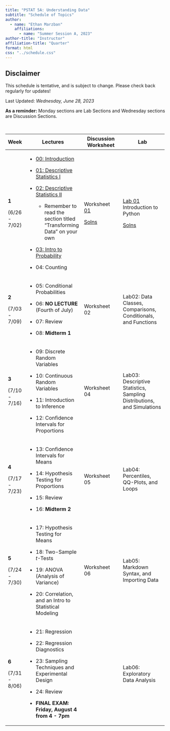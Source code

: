 ```yaml
---
title: "PSTAT 5A: Understanding Data"
subtitle: "Schedule of Topics"
author:
  - name: "Ethan Marzban"
    affiliations:
      - name: "Summer Session A, 2023"
author-title: "Instructor"
affiliation-title: "Quarter"
format: html
css: "../schedule.css"
---
```


::: callout-caution
## Disclaimer

This schedule is tentative, and is subject to change. Please check back regularly for updates!
:::

Last Updated: *Wednesday, June 28, 2023*\

**As a reminder:** Monday sections are Lab Sections and Wednesday sections are Discussion Sections.

\

+---------------+---------------------------------------------------------------------------------------------------------------------------------+-----------------------------------------------------------------------------------------------------------------+----------------------------------------------------------------------------------------------------------------------------+
| Week          | Lectures                                                                                                                        | Discussion Worksheet                                                                                            | Lab                                                                                                                        |
+===============+=================================================================================================================================+=================================================================================================================+============================================================================================================================+
| **1**         | -   <a href = "Lectures/Lecture00/Lec00.qmd" class = "button label-outline" target = "_blank">00: Introduction</a>              | Worksheet <a href = "../Files/Wkshts/Wksht01_Blank.pdf" class = "button label-outline" target = "_blank">01</a> | <a href = "Labs/Lab01/lab01.qmd" class = "button label-outline" target = "_blank">Lab 01</a> <br /> Introduction to Python |
|               |                                                                                                                                 |                                                                                                                 |                                                                                                                            |
| (6/26 - 7/02) | -   <a href = "Lectures/Lecture01/Lec01.qmd" class = "button label-outline" target = "_blank">01: Descriptive Statistics I</a>  | <a href = "../Files/Wkshts/Wksht01_Solns.pdf" class = "button label-outline" target = "_blank">Solns</a>        | <a href = "../Files/Labs/Lab01_Solns.pdf" class = "button label-outline" target = "_blank">Solns</a>                       |
|               |                                                                                                                                 |                                                                                                                 |                                                                                                                            |
|               | -   <a href = "Lectures/Lecture02/Lec02.qmd" class = "button label-outline" target = "_blank">02: Descriptive Statistics II</a> |                                                                                                                 |                                                                                                                            |
|               |                                                                                                                                 |                                                                                                                 |                                                                                                                            |
|               |     -   Remember to read the section titled "Transforming Data" on your own                                                     |                                                                                                                 |                                                                                                                            |
|               |                                                                                                                                 |                                                                                                                 |                                                                                                                            |
|               | -   <a href = "Lectures/Lecture03/Lec03.qmd" class = "button label-outline" target = "_blank">03: Intro to Probability</a>      |                                                                                                                 |                                                                                                                            |
|               |                                                                                                                                 |                                                                                                                 |                                                                                                                            |
|               | -   04: Counting                                                                                                                |                                                                                                                 |                                                                                                                            |
+---------------+---------------------------------------------------------------------------------------------------------------------------------+-----------------------------------------------------------------------------------------------------------------+----------------------------------------------------------------------------------------------------------------------------+
| **2**         | -   05: Conditional Probabilities                                                                                               | Worksheet 02                                                                                                    | Lab02: Data Classes, Comparisons, Conditionals, and Functions                                                              |
|               |                                                                                                                                 |                                                                                                                 |                                                                                                                            |
| (7/03 - 7/09) | -   06: **NO LECTURE** (Fourth of July)                                                                                         |                                                                                                                 |                                                                                                                            |
|               |                                                                                                                                 |                                                                                                                 |                                                                                                                            |
|               | -   07: Review                                                                                                                  |                                                                                                                 |                                                                                                                            |
|               |                                                                                                                                 |                                                                                                                 |                                                                                                                            |
|               | -   08: **Midterm 1**                                                                                                           |                                                                                                                 |                                                                                                                            |
+---------------+---------------------------------------------------------------------------------------------------------------------------------+-----------------------------------------------------------------------------------------------------------------+----------------------------------------------------------------------------------------------------------------------------+
| **3**         | -   09: Discrete Random Variables                                                                                               | Worksheet 04                                                                                                    | Lab03: Descriptive Statistics, Sampling Distributions, and Simulations                                                     |
|               |                                                                                                                                 |                                                                                                                 |                                                                                                                            |
| (7/10 - 7/16) | -   10: Continuous Random Variables                                                                                             |                                                                                                                 |                                                                                                                            |
|               |                                                                                                                                 |                                                                                                                 |                                                                                                                            |
|               | -   11: Introduction to Inference                                                                                               |                                                                                                                 |                                                                                                                            |
|               |                                                                                                                                 |                                                                                                                 |                                                                                                                            |
|               | -   12: Confidence Intervals for Proportions                                                                                    |                                                                                                                 |                                                                                                                            |
+---------------+---------------------------------------------------------------------------------------------------------------------------------+-----------------------------------------------------------------------------------------------------------------+----------------------------------------------------------------------------------------------------------------------------+
| **4**         | -   13: Confidence Intervals for Means                                                                                          | Worksheet 05                                                                                                    | Lab04: Percentiles, QQ-Plots, and Loops                                                                                    |
|               |                                                                                                                                 |                                                                                                                 |                                                                                                                            |
| (7/17 - 7/23) | -   14: Hypothesis Testing for Proportions                                                                                      |                                                                                                                 |                                                                                                                            |
|               |                                                                                                                                 |                                                                                                                 |                                                                                                                            |
|               | -   15: Review                                                                                                                  |                                                                                                                 |                                                                                                                            |
|               |                                                                                                                                 |                                                                                                                 |                                                                                                                            |
|               | -   16: **Midterm 2**                                                                                                           |                                                                                                                 |                                                                                                                            |
+---------------+---------------------------------------------------------------------------------------------------------------------------------+-----------------------------------------------------------------------------------------------------------------+----------------------------------------------------------------------------------------------------------------------------+
| **5**         | -   17: Hypothesis Testing for Means                                                                                            | Worksheet 06                                                                                                    | Lab05: Markdown Syntax, and Importing Data                                                                                 |
|               |                                                                                                                                 |                                                                                                                 |                                                                                                                            |
| (7/24 - 7/30) | -   18: Two-Sample *t*-Tests                                                                                                    |                                                                                                                 |                                                                                                                            |
|               |                                                                                                                                 |                                                                                                                 |                                                                                                                            |
|               | -   19: ANOVA (Analysis of Variance)                                                                                            |                                                                                                                 |                                                                                                                            |
|               |                                                                                                                                 |                                                                                                                 |                                                                                                                            |
|               | -   20: Correlation, and an Intro to Statistical Modeling                                                                       |                                                                                                                 |                                                                                                                            |
+---------------+---------------------------------------------------------------------------------------------------------------------------------+-----------------------------------------------------------------------------------------------------------------+----------------------------------------------------------------------------------------------------------------------------+
| **6**         | -   21: Regression                                                                                                              |                                                                                                                 | Lab06: Exploratory Data Analysis                                                                                           |
|               |                                                                                                                                 |                                                                                                                 |                                                                                                                            |
| (7/31 - 8/06) | -   22: Regression Diagnostics                                                                                                  |                                                                                                                 |                                                                                                                            |
|               |                                                                                                                                 |                                                                                                                 |                                                                                                                            |
|               | -   23: Sampling Techniques and Experimental Design                                                                             |                                                                                                                 |                                                                                                                            |
|               |                                                                                                                                 |                                                                                                                 |                                                                                                                            |
|               | -   24: Review                                                                                                                  |                                                                                                                 |                                                                                                                            |
|               |                                                                                                                                 |                                                                                                                 |                                                                                                                            |
|               | -   **FINAL EXAM: Friday, August 4 from 4 - 7pm**                                                                               |                                                                                                                 |                                                                                                                            |
+---------------+---------------------------------------------------------------------------------------------------------------------------------+-----------------------------------------------------------------------------------------------------------------+----------------------------------------------------------------------------------------------------------------------------+
